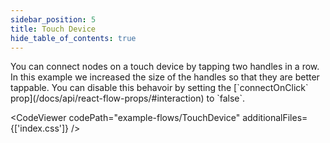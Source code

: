 ```yaml
---
sidebar_position: 5
title: Touch Device
hide_table_of_contents: true
---
```



<ExampleLayout>
You can connect nodes on a touch device by tapping two handles in a row. In this example we increased the size of the handles so that they are better tappable. You can disable this behavoir by setting the [`connectOnClick` prop](/docs/api/react-flow-props/#interaction) to `false`.

<CodeViewer
  codePath="example-flows/TouchDevice"
  additionalFiles={['index.css']}
/>
</ExampleLayout>
